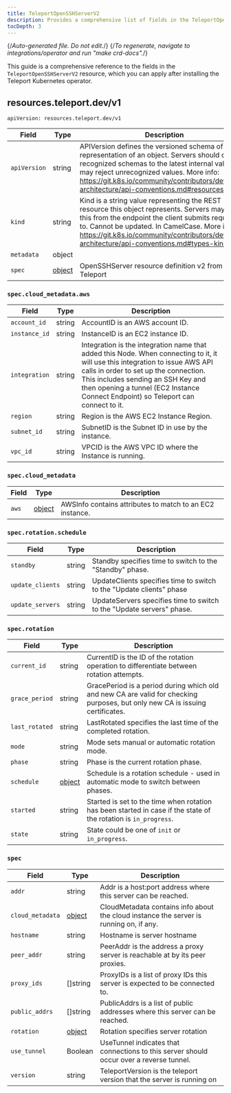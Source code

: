 ```yaml
---
title: TeleportOpenSSHServerV2
description: Provides a comprehensive list of fields in the TeleportOpenSSHServerV2 resource available through the Teleport Kubernetes operator
tocDepth: 3
---
```


{/*Auto-generated file. Do not edit.*/}
{/*To regenerate, navigate to integrations/operator and run "make crd-docs".*/}

This guide is a comprehensive reference to the fields in the `TeleportOpenSSHServerV2`
resource, which you can apply after installing the Teleport Kubernetes operator.


## resources.teleport.dev/v1

`apiVersion: resources.teleport.dev/v1`

|Field|Type|Description|
|---|---|---|
|`apiVersion`|string|APIVersion defines the versioned schema of this representation of an object. Servers should convert recognized schemas to the latest internal value, and may reject unrecognized values. More info: https://git.k8s.io/community/contributors/devel/sig-architecture/api-conventions.md#resources|
|`kind`|string|Kind is a string value representing the REST resource this object represents. Servers may infer this from the endpoint the client submits requests to. Cannot be updated. In CamelCase. More info: https://git.k8s.io/community/contributors/devel/sig-architecture/api-conventions.md#types-kinds|
|`metadata`|object||
|`spec`|[object](#spec)|OpenSSHServer resource definition v2 from Teleport|

### `spec.cloud_metadata.aws`

|Field|Type|Description|
|---|---|---|
|`account_id`|string|AccountID is an AWS account ID.|
|`instance_id`|string|InstanceID is an EC2 instance ID.|
|`integration`|string|Integration is the integration name that added this Node. When connecting to it, it will use this integration to issue AWS API calls in order to set up the connection. This includes sending an SSH Key and then opening a tunnel (EC2 Instance Connect Endpoint) so Teleport can connect to it.|
|`region`|string|Region is the AWS EC2 Instance Region.|
|`subnet_id`|string|SubnetID is the Subnet ID in use by the instance.|
|`vpc_id`|string|VPCID is the AWS VPC ID where the Instance is running.|

### `spec.cloud_metadata`

|Field|Type|Description|
|---|---|---|
|`aws`|[object](#speccloud_metadataaws)|AWSInfo contains attributes to match to an EC2 instance.|

### `spec.rotation.schedule`

|Field|Type|Description|
|---|---|---|
|`standby`|string|Standby specifies time to switch to the "Standby" phase.|
|`update_clients`|string|UpdateClients specifies time to switch to the "Update clients" phase|
|`update_servers`|string|UpdateServers specifies time to switch to the "Update servers" phase.|

### `spec.rotation`

|Field|Type|Description|
|---|---|---|
|`current_id`|string|CurrentID is the ID of the rotation operation to differentiate between rotation attempts.|
|`grace_period`|string|GracePeriod is a period during which old and new CA are valid for checking purposes, but only new CA is issuing certificates.|
|`last_rotated`|string|LastRotated specifies the last time of the completed rotation.|
|`mode`|string|Mode sets manual or automatic rotation mode.|
|`phase`|string|Phase is the current rotation phase.|
|`schedule`|[object](#specrotationschedule)|Schedule is a rotation schedule - used in automatic mode to switch between phases.|
|`started`|string|Started is set to the time when rotation has been started in case if the state of the rotation is `in_progress`.|
|`state`|string|State could be one of `init` or `in_progress`.|

### `spec`

|Field|Type|Description|
|---|---|---|
|`addr`|string|Addr is a host:port address where this server can be reached.|
|`cloud_metadata`|[object](#speccloud_metadata)|CloudMetadata contains info about the cloud instance the server is running on, if any.|
|`hostname`|string|Hostname is server hostname|
|`peer_addr`|string|PeerAddr is the address a proxy server is reachable at by its peer proxies.|
|`proxy_ids`|[]string|ProxyIDs is a list of proxy IDs this server is expected to be connected to.|
|`public_addrs`|[]string|PublicAddrs is a list of public addresses where this server can be reached.|
|`rotation`|[object](#specrotation)|Rotation specifies server rotation|
|`use_tunnel`|Boolean|UseTunnel indicates that connections to this server should occur over a reverse tunnel.|
|`version`|string|TeleportVersion is the teleport version that the server is running on|


